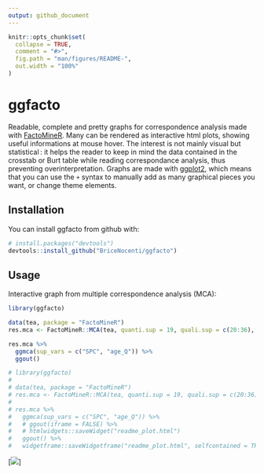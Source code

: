 ```yaml
---
output: github_document
---
```


<!-- README.md is generated from README.Rmd. Please edit that file -->

```r
knitr::opts_chunk$set(
  collapse = TRUE,
  comment = "#>",
  fig.path = "man/figures/README-",
  out.width = "100%"
)
```

# ggfacto

<!-- badges: start -->

<!-- badges: end -->

Readable, complete and pretty graphs for correspondence analysis made with [FactoMineR](http://factominer.free.fr/). Many can be rendered as interactive html plots, showing useful informations at mouse hover. The interest is not mainly visual but statistical : it helps the reader to keep in mind the data contained in the crosstab or Burt table while reading correspondance analysis, thus preventing overinterpretation. Graphs are made with [ggplot2](https://ggplot2.tidyverse.org/), which means that you can use the `+` syntax to manually add as many graphical pieces you want, or change theme elements.

## Installation

You can install ggfacto from github with:

``` r
# install.packages("devtools")
devtools::install_github("BriceNocenti/ggfacto")
```

## Usage

Interactive graph from multiple correspondence analysis (MCA):

``` r
library(ggfacto)

data(tea, package = "FactoMineR")
res.mca <- FactoMineR::MCA(tea, quanti.sup = 19, quali.sup = c(20:36), graph = FALSE)

res.mca %>% 
  ggmca(sup_vars = c("SPC", "age_Q")) %>%
  ggout()
```

```r

# library(ggfacto)
# 
# data(tea, package = "FactoMineR")
# res.mca <- FactoMineR::MCA(tea, quanti.sup = 19, quali.sup = c(20:36), graph = FALSE)
# 
# res.mca %>% 
#   ggmca(sup_vars = c("SPC", "age_Q")) %>%
#   # ggout(iframe = FALSE) %>% 
#   # htmlwidgets::saveWidget("readme_plot.html")
#   ggout() %>% 
#   widgetframe::saveWidgetframe("readme_plot.html", selfcontained = TRUE) #
```

[![](readme_plot.png)]
